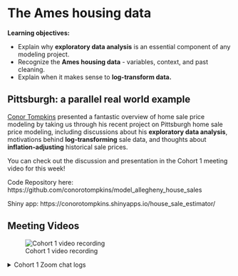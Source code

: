 # The Ames housing data

**Learning objectives:**

- Explain why **exploratory data analysis** is an essential component of any modeling project.
- Recognize the **Ames housing data** - variables, context, and past cleaning.
- Explain when it makes sense to **log-transform data.**

## Pittsburgh: a parallel real world example

[Conor Tompkins](https://twitter.com/conor_tompkins) presented a fantastic overview of home sale price modeling by taking us through his recent project on Pittsburgh home sale price modeling, including discussions about his **exploratory data analysis**, motivations behind **log-transforming** sale data, and thoughts about **inflation-adjusting** historical sale prices. 

You can check out the discussion and presentation in the Cohort 1 meeting video for this week!

Code Repository here: https://github.com/conorotompkins/model_allegheny_house_sales

Shiny app: https://conorotompkins.shinyapps.io/house_sale_estimator/

## Meeting Videos

![Cohort 1 video recording](https://youtu.be/rdRj64rrLsM)

<details>
  <summary> Cohort 1 Zoom chat logs </summary>
  
  ```
00:11:41    Tyler Grant Smith:  does jon sound far away
00:11:44    Jonathan Trattner:  yes
00:11:58    Yoni Sidi:  Austin is far away
00:12:04    Tan Ho: very!
00:12:23    Conor Tompkins: https://conorotompkins.shinyapps.io/house_sale_estimator/
00:12:26    Jon Harmon (jonthegeek):    I ran out of USB slots temporarily so I'm using my crappy microphone for a bit.
00:26:41    Yoni Sidi:  what were the original motivations on cleaning the data, was it preset task driven or strictly data driven? 
00:27:59    Tan Ho: oops sorry :P
00:28:35    Juan Guillermo: Hi everyone
00:28:42    Jon Harmon (jonthegeek):    Welcome, Juan!
00:28:57    Juan Guillermo: thanks!
00:28:59    Darya Vanichkina:   With school districts vs council districts, how does that work? I.e. can school districts span counties, and does it make sense to adjust house price based on whether or not the house is in a good school district? [not US-based, so not 100% sure how it works on the ground]
00:29:46    Jon Harmon (jonthegeek):    I don't know about Pittsburgh, but school districts & council districts are completely unrelated in Austin.
00:29:46    Jonathan Trattner:  Did you save and document each of those iterations in the data cleaning set? Or were you just going through it looking for what you wanted?
00:30:06    Tan Ho: YAY JON
00:30:12    Jonathan Trattner:  Congrats!!
00:30:38    Jon Harmon (jonthegeek):    Thanks, it's exciting!
00:37:56    Tony ElHabr:    Conor, did you think about including additional data sets, such as Zillow's forecasts?
00:38:04    Asmae Toumi:    skimr is awesome, it can generate all sorts of summaries. you can also pipe it after a group_by
00:38:19    Darya Vanichkina:   It also works on the command line!
00:38:32    Darya Vanichkina:   Which is really impressive when working on cloud/HPC
00:39:12    David Severski: Zillow is pretty tight fisted about scraping their estimates.
00:39:28    pavitra:    is esquisse comparable with skimr? 
00:40:30    pavitra:    cool.. thanks!
00:40:43    Kevin Kent: Ohh esquisse is sketch in French. That makes sense
00:41:05    Jon Harmon (jonthegeek):    And now French speakers can laugh at me, Pavitra, AND Yoni's pronunciation!
00:41:44    pavitra:    well, I pronounced it like a total desi - "eskqueeeeez"..you cannot top that, Jon!
00:42:11    Asmae Toumi:    Really happy I tuned it tonight, didn’t know of priceR package to inflation adjust prices. Ive been doing it manually lol
00:42:24    Jon Harmon (jonthegeek):    yeah, that's great even on its own for sure!
00:42:45    Jon Harmon (jonthegeek):    He said GitHub so we need to make him give us the URL so we can put it in the book.
00:42:48    Tan Ho: I've been making use of CANSIM to access stats Canada data on stuff, i'm sure there's something comparable
00:43:03    pavitra:    does this dataset include demographics also? 
00:43:06    Tan Ho: https://github.com/stevecondylios/priceR
00:43:27    Joe Sydlowski:  I feel like I put a lot of blind trust in packages like that. How much do you validate the functions when you find a new package?
00:43:31    Jon Harmon (jonthegeek):    @pavitra I don't think this one did.
00:43:42    Asmae Toumi:    Speaking of hockey bruins currently kicking Pittsburgh’s ass right now
00:43:55    Tan Ho: boston home prices kicking everyone's ass rn
00:44:00    Asmae Toumi:    lmaooooo
00:44:07    Yoni Sidi:  def check the code and the level of unit testing
00:44:39    Tyler Grant Smith:  wouldnt neighborhod effect vary qith year of sale....gentrification etc
00:44:42    Jonathan Trattner:  It is on CRAN for whatever that’s worth
00:44:49    Yoni Sidi:  that's not worth much
00:44:54    Tan Ho: He's also in the R4DS slack channel
00:44:58    Yoni Sidi:  on CRAN means they passed cmd check 
00:45:05    Jonathan Trattner:  Well yeah
00:45:09    Jonathan Trattner:  But it also has some nice tests
00:45:12    Tony ElHabr:    yoni is going to need to interview him before he approves of the package
00:45:15    David Severski: A little basic looking. https://github.com/stevecondylios/priceR/blob/master/R/adjust_for_inflation.R#L298-L321
00:45:22    Jonathan Trattner:  Using api for world bank
00:46:08    David Severski: I tend to use indices direct from FRED for a lot of my own inflation conversion work.
00:46:31    Jon Harmon (jonthegeek):    Yeah, it definitely depends how important exact numbers are to you.
00:46:50    Kevin Kent: I guess inflation would be a feature you’d have to forecast out if you wanted to get predictions for the future? But still noodling on that.
00:47:07    Tyler Grant Smith:  it definitely is
00:47:29    Jon Harmon (jonthegeek):    It looks like that package allowed for future inflation.
00:47:41    Jon Harmon (jonthegeek):    (Conor commented out that part, but it showed in his code)
00:48:53    Kevin Kent: Oh nice. I feel like I run into that a lot in forecasting contexts - needing to be careful about the features and how uncertain they are in the future.
00:49:41    Scott Nestler:  An aside since we have some sports fans in the group. Pine-Richland is where Phil Jurkovic, the former ND backup QB (who's now the starter at BC) is from.
00:49:54    Asmae Toumi:    nice
00:52:29    Tyler Grant Smith:  id definitely consider esp since a lot of pricing is done as $/sqft
00:52:38    David Severski: I wonder if lot sizes would discretize cleanly. Lot sizes tend to bin, right?
00:52:44    Tyler Grant Smith:  did you engineer something like that
00:52:58    Jarad Jones:    To go along with Jon’s question about log transforming…..how would you all decide to do that or not?
00:53:38    Scott Nestler:  How did you collapse factor variables?  With fct_lump_n() or something else?
00:53:46    David Severski: Jarad - Plotting out the distributions is something I try to do consistently, then look to transforms to get close-er to a normal distribution.
00:54:18    Tyler Grant Smith:  not just log transform but box cox transforms more generally
00:54:22    Kevin Kent: I’d say it also depends on the assumptions of the model, and if they require normally distributed features.
00:54:22    Darya Vanichkina:   Yes, like David - eyeball it :(
00:54:34    Tony ElHabr:    yup. non negative is big use case
00:54:38    Asmae Toumi:    In the words of the iconic Andrew German, “Log transform, kids. And don’t listen to people who tell you otherwise.”
00:54:45    Darya Vanichkina:   Box Cox or Yeo Johnson
00:54:46    Asmae Toumi:    link:https://statmodeling.stat.columbia.edu/2019/08/21/you-should-usually-log-transform-your-positive-data/
00:54:56    Tyler Grant Smith:  i would talk but i have lots of loud kids around me
00:55:05    David Severski: “And trust me about the sunscreen…” ;)
00:55:33    Asmae Toumi:    Don’t forget the two finger rule for sunscreen also
00:55:37    Darya Vanichkina:   Kevin, I think that because we could be comparing models which do/do not require normally distributed residuals I’d transform (and then compare)
00:55:42    Arjun Paudel:   anytime you have a big tail
00:55:55    Tony ElHabr:    also, if you're combining two predictions, I think log-transformed has good theoretical properties
00:56:13    Kevin Kent: Yeah that makes sense
00:56:47    Jarad Jones:    That’s helpful, thanks!
00:56:52    Scott Nestler:  That student was trying to maximize their leverage.
00:57:05    Jon Harmon (jonthegeek):    They left and came back to the assignment but it's sometimes hard to see that.
00:57:13    Darya Vanichkina:   It doesn’t - but you’re usually comparing the performance of the two
00:57:18    Darya Vanichkina:   Right?
00:57:43    Tony ElHabr:    yeah, I don't think it really needs it. but never hurts to try multiple methods
00:57:52    Tony ElHabr:    tyler is the truth teller
00:58:00    Tony ElHabr:    he got the kids to calm down for long enough
00:58:27    Tyler Grant Smith:  yes that is one reason to do it
00:58:34    Tyler Grant Smith:  theyre in the bath now
00:58:39    pavitra:    for scientific assays, the dilutions are so large in range, I absolutely need to log-transform the data to make any sense of it
00:58:46    Jon Harmon (jonthegeek):    ^^^
00:59:00    Tony ElHabr:    also, you look smarter if you log transform
00:59:04    Darya Vanichkina:   LOL
00:59:07    Tony ElHabr:    your audience will think you know what you're doing
00:59:10    shamsuddeen:    lol
00:59:16    Kevin Kent: Lol fantastic
00:59:33    pavitra:    john murdoch
00:59:33    Darya Vanichkina:   I loved the RStudio conf talk where the FT journalist pros/cons of it
00:59:47    Darya Vanichkina:   Yes, there are also “normal people”…
01:00:23    Tyler Grant Smith:  lognormal people
01:01:35    Scott Nestler:  1 Full and 7 Half ???
01:02:13    Jonathan Trattner:  Maybe they’re complementary halves?
01:02:13    Tyler Grant Smith:  shower in the bedroom but i cant be bothered to go to another room for #2
01:03:39    Tan Ho: doesn't your house have a three-urinal men's washroom separate from a three-stall women's washroom?
01:03:40    Darya Vanichkina:   If possible, please, I’d love some documentation for all of the .R scripts on GitHub to make your thought process/prototyping clearer….
01:03:43    Asmae Toumi:    Is this on GitHub? I have a small aesthetic suggestion for the leaflet map so that the labels are on top of the color
01:04:15    Jon Harmon (jonthegeek):    I believe it is and we'll make him share it in the channel/in the bookdown :)
01:04:17    Darya Vanichkina:   I think it’s here? https://github.com/conorotompkins/model_allegheny_house_sales
01:04:28    Tan Ho: Yup, that's the one
01:04:43    Asmae Toumi:    thanks
01:05:00    Darya Vanichkina:   Sorry, need to run - thank you, everyone!
01:05:13    pavitra:    has connor already developed any models on this data?
01:05:13    Jon Harmon (jonthegeek):    See ya Darya!
01:05:26    Tan Ho: https://github.com/conorotompkins/model_allegheny_house_sales/tree/main/scripts/model @pavitra
01:05:28    Jon Harmon (jonthegeek):    @pavitra: Yup! he predicts the price based on those settings.
01:05:47    pavitra:    oh boy! neat
01:06:33    David Severski: Gotta run now. Thanks for the talk and the conversation!
01:07:30    Jon Harmon (jonthegeek):    A numeric value between 0 and 1 or an integer greater or equal to one. If it's less than one then factor levels whose rate of occurrence in the training set are below threshold will be "othered". If it's greater or equal to one then it's treated as a frequency and factor levels that occur less then threshold times will be "othered".
01:09:13    Jon Harmon (jonthegeek):    A logical. Should the step be skipped when the recipe is baked by bake.recipe()? While all operations are baked when prep.recipe() is run, some operations may not be able to be conducted on new data (e.g. processing the outcome variable(s)). Care should be taken when using skip = TRUE as it may affect the computations for subsequent operations
01:11:30    Jim Gruman: thankyou Conor
01:11:40    Kevin Kent: Nice job! Was helpful to talk through code and the concepts represented in it.
01:11:44    Tan Ho: thank you! that was awesome!
01:11:48    Jonathan Leslie:    Thanks, Conor!
01:11:51    caroline:   Thank you Conor
01:11:52    Joe Sydlowski:  Thanks Conor!
01:11:56    Laurens Put:    Thank you
01:11:59    Asmae Toumi:    Conor that was awesome. I hope it ends up on tidytuesday
01:12:00    Jarad Jones:    Nice job Conor, the whole end product is pretty impressive for a first shiny app!
01:12:00    pavitra:    thanks a lot, Connor..i think you finished the purpose of the book
```

</details>
